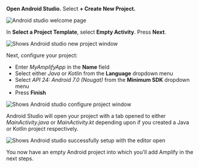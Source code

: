 **Open Android Studio.**  Select **+ Create New Project.**

![Android studio welcome page](/images/lib/getting-started/android/set-up-android-studio-welcome.png)

In **Select a Project Template**, select **Empty Activity**. Press **Next**.

![Shows Android studio new project window](/images/lib/getting-started/android/set-up-android-studio-select-project-template.png)

Next, configure your project:

 - Enter *MyAmplifyApp* in the **Name** field
 - Select either *Java* or *Kotlin* from the **Language** dropdown menu
 - Select *API 24: Android 7.0 (Nougat)* from the **Minimum SDK** dropdown menu
 - Press **Finish**

![Shows Android studio configure project window](/images/lib/getting-started/android/set-up-android-studio-configure-your-project.png)

Android Studio will open your project with a tab opened to either *MainActivity.java* or *MainActivity.kt* depending upon if you created a Java or Kotlin project respectively.

![Shows Android studio successfully setup with the editor open](/images/lib/getting-started/android/set-up-android-studio-successful-setup.png)

You now have an empty Android project into which you'll add Amplify in the next steps.
